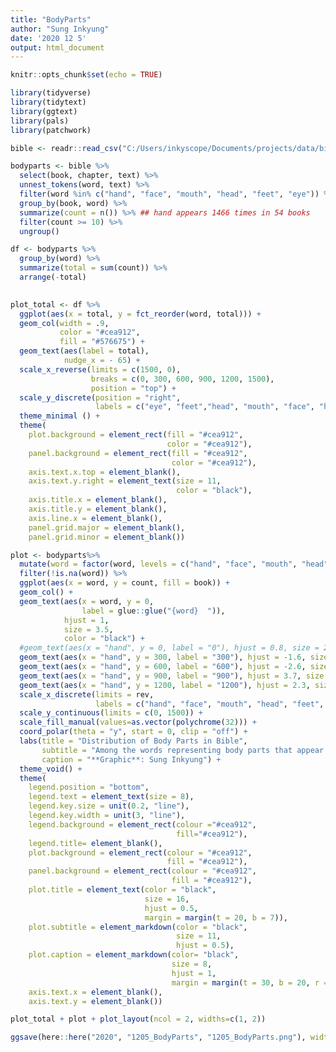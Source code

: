 ```yaml
---
title: "BodyParts"
author: "Sung Inkyung"
date: '2020 12 5'
output: html_document
---
```


```r
knitr::opts_chunk$set(echo = TRUE)
```

```r
library(tidyverse)
library(tidytext)
library(ggtext)
library(pals)
library(patchwork)
```


```r
bible <- readr::read_csv("C:/Users/inkyscope/Documents/projects/data/bible_kjv_new.csv")
```


```r
bodyparts <- bible %>% 
  select(book, chapter, text) %>% 
  unnest_tokens(word, text) %>% 
  filter(word %in% c("hand", "face", "mouth", "head", "feet", "eye")) %>% 
  group_by(book, word) %>% 
  summarize(count = n()) %>% ## hand appears 1466 times in 54 books
  filter(count >= 10) %>% 
  ungroup()  

df <- bodyparts %>% 
  group_by(word) %>% 
  summarize(total = sum(count)) %>% 
  arrange(-total)
  
```
```r
plot_total <- df %>% 
  ggplot(aes(x = total, y = fct_reorder(word, total))) +
  geom_col(width = .9, 
           color = "#cea912",
           fill = "#576675") +
  geom_text(aes(label = total),
            nudge_x = - 65) +
  scale_x_reverse(limits = c(1500, 0),
                  breaks = c(0, 300, 600, 900, 1200, 1500),
                  position = "top") +
  scale_y_discrete(position = "right",
                   labels = c("eye", "feet","head", "mouth", "face", "hand")) +
  theme_minimal () +
  theme(
    plot.background = element_rect(fill = "#cea912", 
                                   color = "#cea912"),
    panel.background = element_rect(fill = "#cea912", 
                                    color = "#cea912"),
    axis.text.x.top = element_blank(),
    axis.text.y.right = element_text(size = 11,
                                     color = "black"),
    axis.title.x = element_blank(),
    axis.title.y = element_blank(),
    axis.line.x = element_blank(),
    panel.grid.major = element_blank(),
    panel.grid.minor = element_blank())

```


```r
plot <- bodyparts%>% 
  mutate(word = factor(word, levels = c("hand", "face", "mouth", "head", "feet", "eye"))) %>% 
  filter(!is.na(word)) %>% 
  ggplot(aes(x = word, y = count, fill = book)) +
  geom_col() +
  geom_text(aes(x = word, y = 0, 
                label = glue::glue("{word}  ")),
            hjust = 1, 
            size = 3.5,
            color = "black") +
  #geom_text(aes(x = "hand", y = 0, label = "0"), hjust = 0.8, size = 2) +
  geom_text(aes(x = "hand", y = 300, label = "300"), hjust = -1.6, size = 2) +
  geom_text(aes(x = "hand", y = 600, label = "600"), hjust = -2.6, size = 2) +
  geom_text(aes(x = "hand", y = 900, label = "900"), hjust = 3.7, size = 2) +
  geom_text(aes(x = "hand", y = 1200, label = "1200"), hjust = 2.3, size = 2) +
  scale_x_discrete(limits = rev,
                   labels = c("hand", "face", "mouth", "head", "feet", "eye")) +
  scale_y_continuous(limits = c(0, 1500)) +
  scale_fill_manual(values=as.vector(polychrome(32))) +
  coord_polar(theta = "y", start = 0, clip = "off") +
  labs(title = "Distribution of Body Parts in Bible",
       subtitle = "Among the words representing body parts that appear more than 10 times,<br>**HAND** is found 1390 times across 32 books,<br>appeared 4 times more than **FACE** and **MOUTH**",
       caption = "**Graphic**: Sung Inkyung") +
  theme_void() +
  theme(
    legend.position = "bottom",
    legend.text = element_text(size = 8), 
    legend.key.size = unit(0.2, "line"),
    legend.key.width = unit(3, "line"),
    legend.background = element_rect(colour ="#cea912",
                                     fill="#cea912"),
    legend.title= element_blank(),
    plot.background = element_rect(colour = "#cea912",
                                   fill = "#cea912"),
    panel.background = element_rect(colour = "#cea912",
                                    fill = "#cea912"),
    plot.title = element_text(color = "black", 
                              size = 16, 
                              hjust = 0.5, 
                              margin = margin(t = 20, b = 7)),
    plot.subtitle = element_markdown(color = "black", 
                                     size = 11, 
                                     hjust = 0.5),
    plot.caption = element_markdown(color= "black", 
                                    size = 8, 
                                    hjust = 1, 
                                    margin = margin(t = 30, b = 20, r = 20)),
    axis.text.x = element_blank(),
    axis.text.y = element_blank())

```

```r
plot_total + plot + plot_layout(ncol = 2, widths=c(1, 2))

ggsave(here::here("2020", "1205_BodyParts", "1205_BodyParts.png"), width = 34, height = 20, units = "cm")
```
